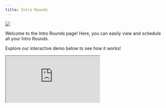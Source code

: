 ```yaml
---
title: Intro Rounds
---
```

![](/images/Intro-Rounds.png)

Welcome to the Intro Rounds page! Here, you can easily view and schedule all your Intro Rounds. 

Explore our interactive demo below to see how it works!

<iframe
  src="https://capture.navattic.com/cm0foqk07000003le19ub8jrc?hideMobileAlert=true&scale=1"
  style={{ border: "none", width: "100%", height: "546px" }}
  allow="fullscreen" 
  id="navattic-embed"
/>

---

### **Viewing Intro Rounds**
 
 Access a comprehensive view of your upcoming intros with matched members and review records of all past intros.

    ![](/images/Past-Intro-Round.png)
 
 ### **Scheduling Intro Rounds**

    Schedule your Intro Round invitations with ease! Select the date and time, customize calendar invites, and choose how your members can schedule. You can also set up recurring rounds on a weekly, bi-weekly, or monthly basis, with flexible invitation options: opt-in, opt-out, or neither.
<Steps>
  <Step title="Choose a Flow">

Customize the member experience with one of these flows:

<Accordion title="Opt-In Flow">

> Ideal for larger communities with varying levels of member engagement, or if you'd prefer that members should choose to opt-in for introductions. 

>For example, selecting the "Opt-In with Scheduling" option, you can control when the opt-in message is sent and when the intro and scheduling link are delivered, followed by the members coordinating a time to meet and then providing their feedback once the intro takes place.
</Accordion>
<Accordion title="Opt-Out Flow">

> Perfect for smaller or private communities with higher engagement, or if you'd prefer that members are automatically opted-in, but can choose to opt-out. 

>For instance, selecting the "Opt-Out and No Scheduling" option, Members receive an intro without a scheduling link and can coordinate their meeting independently, providing feedback afterward.
</Accordion>
<Accordion title="No Opt-In/Opt-Out Flow">

> Best suited for events where all members are expected to participate, or if you'd prefer that no opt-in or opt-out messages are sent. 

> For example, if you are at an event, you can pre-set meeting times to avoid confusion, ensuring all members know when to meet.
</Accordion>
 </Step>
  <Step title="Matching Rules">

  Once your invitations are customized, you can implement matching rules. These rules are based on the custom questions members answered during onboarding. You can match members based on similarity, within or across sub-groups, or create entirely custom rules. Additionally, you can rank the importance of each matching criterion to optimize the algorithm’s effectiveness.

   <Note>
    **Note:** Tag Rules help you define relationships between tags, such as must match, cannot match, or can self-match, to fine-tune your matching strategy.
    </Note>

<Accordion title="Match on Similarity">
When members indicate their weekend activity preferences, "Match on Similarity" pairs them based on shared interests. For example:

> Member 1 enjoys hiking and cooking.

> Member 2 also enjoys hiking and cooking.

> Member 3 loves cooking and is interested in photography.

The platform might match Member 1 with Member 2 due to shared hiking and cooking interests, or pair Member 2 with Member 3 for their mutual love of cooking and another shared activity (hiking or photography). This approach fosters genuine connections by aligning members with similar preferences.
  </Accordion>
  <Accordion title="Match with Sub-Groups">
In the "Photography Enthusiasts" sub-group, members are matched based on their experience level, following the "Must Match" rule. For example:

> Response 1: Amateur Photographer

> Response 2: Professional Photographer

> Response 3: Photography Student

This means an amateur might be paired with a student for shared learning, while professionals can connect for advanced discussions. This ensures members are matched with others who share their photography interest, fostering more meaningful and relevant connections.
  </Accordion>
<Accordion title="Match across Sub-Groups">
In this example, we have two sub-groups of alumni based on their graduation years:

**Cohort 2010:**

> Graduated in 2010

> Interested in networking

>Lives in New York

**Cohort 2015:**

> Graduated in 2015

> Interested in mentorship

> Lives in San Francisco

The rule "Can Not Match" indicates that members from Cohort 2010 will not be paired with those from Cohort 2015 based solely on their graduation years. However, they can still be matched based on other criteria. For instance, a member from Cohort 2010 interested in networking could connect with a member from Cohort 2015 who is interested in mentorship if their interests align or if they share similar locations. This allows for relevant connections without violating the graduation year restriction.
  </Accordion>
   </Step>
    <Step title="Matches">

    After setting up your invites and matching rules, you'll see a list of all potential matches. Lock in these matches and customize your introductions further as needed.
     </Step>
      <Step title="Messaging">

      Next, personalize the emails that will be sent to each member before they receive their invitation to join the Intro Round. You can also further customize these emails in the Channels tab under Email, where you will find all of the email templates e.g. Introduction, Opt-In, Opt-Out, etc. 
        </Step>
        <Step title="Feedback">
        Once members have connected, they will provide feedback on their experience, helping us to continually refine and enhance the process. You can also further refine the Feedback Form in the [Customization](https://docs.intros.ai/getting-started/customization)  tab.

![](/images/Schedule-Intro-Round.png)

 </Step>
</Steps>

 ### **Intro Round FAQs**

- **Question:** "Can you share an example of how a typical Intro Round works?"
    - **Answer:** "From a high-level, an Intro Round automates 1:1 connections between your members using an AI algorithm. You can customize the member experience by controlling opt-in/out settings, match review, scheduling and email templates. Members will receive either an opt-in or opt-out message, an intro to their match with a scheduling link (or no scheduling link to meet outside of the platform, if preferred), then they will connect and receive a feedback form."
- **Question:** "What’s the difference between ‘Send Invitations’ and ‘Send Introductions’ when scheduling an Intro Round?"
    - **Answer:** “When scheduling an Intro Round, you’ll notice two different dates and times that you must select:
        - The first, ‘Choose Time to Send Invitations,’ refers to the initial email asking members to either opt-in or opt-out based on which option you choose when customizing the Intro Round.
            
        - The second, ‘Choose Time to Send Introductions’, refers to the email sent to members who are in the Intro Round (either they opted-in if you chose opt-in when customizing, or didn’t opt-out if you chose opt-out when customizing) introducing them to their match.”
            
- **Question:** "What happens if there are an odd number of sign-ups during an Intro Round?"
    - **Answer:** "If there's an odd number of participants, one person won't receive a match that round. However, our system ensures that this person will get a match in the next round."
- **Question:** "Can members opt-in to more than one Intro Round?"
    - **Answer:** "Yes, members can opt into as many Intro Rounds as they'd like.”
- **Question:** “If a member joins after an initial opt-in round, will I have to create a new opt-in round when new people join? Or does the opt-in round re-populate for new members who join intros?”
    - **Answer: “If someone joins after an initial opt-in round has been scheduled or occurred, the opt-in round **does** re-populate every recurring Intro Round. This way, new members are included in the invitation to the Intro Round as well. **So, you do not need to re-invite or re-create an Intro Round.”**
- **Question:** "How do I ensure good member engagement during Intro Rounds?"
    - **Answer:** "To ensure good engagement, we customize each introduction between members by highlighting the benefits of the match and including details on why members were paired together e.g. through give and take questions. We also send a reminder a day before each Intro Round with a calendar link to ensure it’s top of mind for members to join. We also follow up with a feedback form after each conversation to see if there are any areas for improvement.”
- **Question:** “How to further help engage members who are not opting into Intro Rounds?”
    - **Answer:** “You can personalize your email outreach to non-participants, addressing their goals and offering help e.g. you can include a brief write-up or an engaging video explaining how Intro Rounds work and their benefits. Some clients have also created a dedicated section on their website as a hub for information. You can highlight top testimonials from satisfied members in emails, on your website, and in social media to create a sense of FOMO (fear of missing out) and encourage more members to join.”
- **Question:** “Is there a way to pull the Intro Round matching data for every single person without having to search them individually? Similar to how I can generate a report, but with a number of matches.”
    - **Answer:** “The best way to do this would be exporting engagement on the Reports tab - of the engagement data, Intro Rounds is one of them. You could then sort by name and see how many matches everyone had, but there’s no direct way, for example, to have ‘Maya: 2 matches’, it instead would look like: ‘Maya : intro with David’ and ‘Maya: intro with Cat.’”

